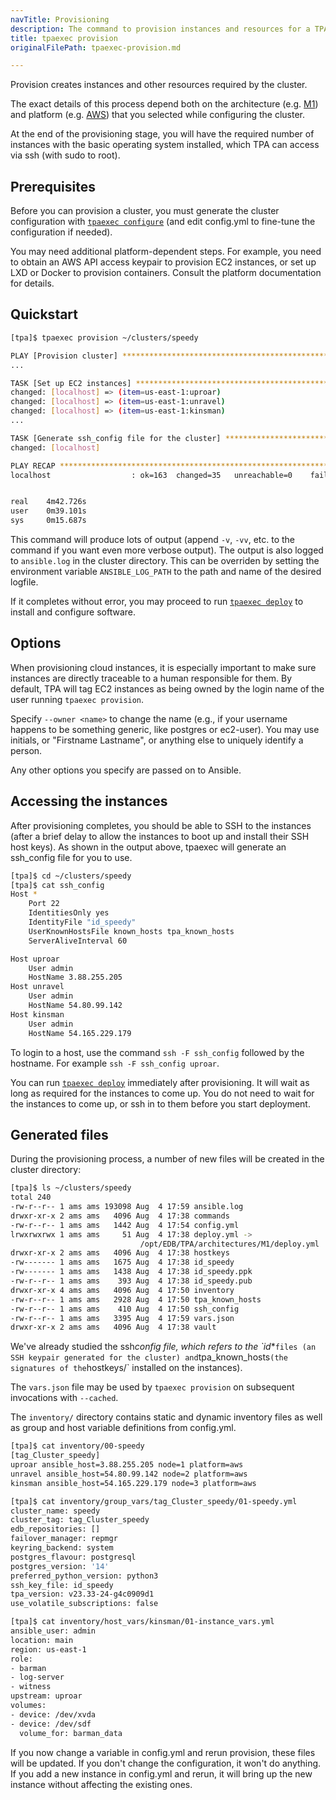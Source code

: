 ```yaml
---
navTitle: Provisioning
description: The command to provision instances and resources for a TPA cluster.
title: tpaexec provision
originalFilePath: tpaexec-provision.md

---
```


Provision creates instances and other resources required by the cluster.

The exact details of this process depend both on
the architecture (e.g. [M1](architecture-M1/))
and platform (e.g. [AWS](platform-aws/))
that you selected while configuring the cluster.

At the end of the provisioning stage, you will have the required number
of instances with the basic operating system installed, which TPA
can access via ssh (with sudo to root).

## Prerequisites

Before you can provision a cluster, you must generate the cluster
configuration with [`tpaexec configure`](tpaexec-configure/)
(and edit config.yml to fine-tune the configuration if needed).

You may need additional platform-dependent steps. For example, you need
to obtain an AWS API access keypair to provision EC2 instances, or set
up LXD or Docker to provision containers. Consult the platform
documentation for details.

## Quickstart

```bash
[tpa]$ tpaexec provision ~/clusters/speedy

PLAY [Provision cluster] **********************************************************
...

TASK [Set up EC2 instances] *******************************************************
changed: [localhost] => (item=us-east-1:uproar)
changed: [localhost] => (item=us-east-1:unravel)
changed: [localhost] => (item=us-east-1:kinsman)
...

TASK [Generate ssh_config file for the cluster] ***********************************
changed: [localhost]

PLAY RECAP ************************************************************************
localhost                  : ok=163  changed=35   unreachable=0    failed=0    skipped=44   rescued=0    ignored=2


real	4m42.726s
user	0m39.101s
sys	    0m15.687s
```

This command will produce lots of output (append `-v`, `-vv`, etc.
to the command if you want even more verbose output). The output is also
logged to `ansible.log` in the cluster directory. This can be overriden
by setting the environment variable `ANSIBLE_LOG_PATH` to the path and name of
the desired logfile.

If it completes without error, you may proceed to run
[`tpaexec deploy`](tpaexec-deploy/) to install and configure
software.

## Options

When provisioning cloud instances, it is especially important to make
sure instances are directly traceable to a human responsible for them.
By default, TPA will tag EC2 instances as being owned by the login
name of the user running `tpaexec provision`.

Specify `--owner <name>` to change the name (e.g., if your username
happens to be something generic, like postgres or ec2-user). You may use
initials, or "Firstname Lastname", or anything else to uniquely identify
a person.

Any other options you specify are passed on to Ansible.

## Accessing the instances

After provisioning completes, you should be able to SSH to the instances
(after a brief delay to allow the instances to boot up and install their
SSH host keys). As shown in the output above, tpaexec will generate an
ssh_config file for you to use.

```bash
[tpa]$ cd ~/clusters/speedy
[tpa]$ cat ssh_config
Host *
    Port 22
    IdentitiesOnly yes
    IdentityFile "id_speedy"
    UserKnownHostsFile known_hosts tpa_known_hosts
    ServerAliveInterval 60

Host uproar
    User admin
    HostName 3.88.255.205
Host unravel
    User admin
    HostName 54.80.99.142
Host kinsman
    User admin
    HostName 54.165.229.179
```

To login to a host, use the command `ssh -F ssh_config` followed by the
hostname. For example `ssh -F ssh_config uproar`.

You can run [`tpaexec deploy`](tpaexec-deploy/) immediately after
provisioning. It will wait as long as required for the instances to come
up. You do not need to wait for the instances to come up, or ssh in to
them before you start deployment.

## Generated files

During the provisioning process, a number of new files will be created
in the cluster directory:

```bash
[tpa]$ ls ~/clusters/speedy
total 240
-rw-r--r-- 1 ams ams 193098 Aug  4 17:59 ansible.log
drwxr-xr-x 2 ams ams   4096 Aug  4 17:38 commands
-rw-r--r-- 1 ams ams   1442 Aug  4 17:54 config.yml
lrwxrwxrwx 1 ams ams     51 Aug  4 17:38 deploy.yml -> 
                             /opt/EDB/TPA/architectures/M1/deploy.yml
drwxr-xr-x 2 ams ams   4096 Aug  4 17:38 hostkeys
-rw------- 1 ams ams   1675 Aug  4 17:38 id_speedy
-rw------- 1 ams ams   1438 Aug  4 17:38 id_speedy.ppk
-rw-r--r-- 1 ams ams    393 Aug  4 17:38 id_speedy.pub
drwxr-xr-x 4 ams ams   4096 Aug  4 17:50 inventory
-rw-r--r-- 1 ams ams   2928 Aug  4 17:50 tpa_known_hosts
-rw-r--r-- 1 ams ams    410 Aug  4 17:50 ssh_config
-rw-r--r-- 1 ams ams   3395 Aug  4 17:59 vars.json
drwxr-xr-x 2 ams ams   4096 Aug  4 17:38 vault
```

We've already studied the ssh*config file, which refers to the \`id*\*`files (an SSH keypair generated for the cluster) and`tpa_known_hosts`(the signatures of the`hostkeys/\` installed on the instances).

The `vars.json` file may be used by `tpaexec provision` on
subsequent invocations with `--cached`.

The `inventory/` directory contains static and dynamic inventory files
as well as group and host variable definitions from config.yml.

```bash
[tpa]$ cat inventory/00-speedy
[tag_Cluster_speedy]
uproar ansible_host=3.88.255.205 node=1 platform=aws
unravel ansible_host=54.80.99.142 node=2 platform=aws
kinsman ansible_host=54.165.229.179 node=3 platform=aws

[tpa]$ cat inventory/group_vars/tag_Cluster_speedy/01-speedy.yml 
cluster_name: speedy
cluster_tag: tag_Cluster_speedy
edb_repositories: []
failover_manager: repmgr
keyring_backend: system
postgres_flavour: postgresql
postgres_version: '14'
preferred_python_version: python3
ssh_key_file: id_speedy
tpa_version: v23.33-24-g4c0909d1
use_volatile_subscriptions: false

[tpa]$ cat inventory/host_vars/kinsman/01-instance_vars.yml
ansible_user: admin
location: main
region: us-east-1
role:
- barman
- log-server
- witness
upstream: uproar
volumes:
- device: /dev/xvda
- device: /dev/sdf
  volume_for: barman_data
```

If you now change a variable in config.yml and rerun provision, these
files will be updated. If you don't change the configuration, it won't
do anything. If you add a new instance in config.yml and rerun, it will
bring up the new instance without affecting the existing ones.

